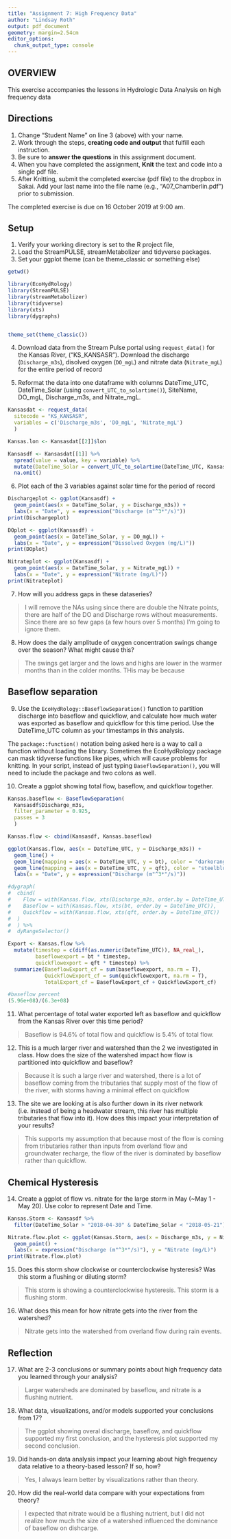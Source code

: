 ```yaml
---
title: "Assignment 7: High Frequency Data"
author: "Lindsay Roth"
output: pdf_document
geometry: margin=2.54cm
editor_options: 
  chunk_output_type: console
---
```


## OVERVIEW

This exercise accompanies the lessons in Hydrologic Data Analysis on high frequency data

## Directions
1. Change "Student Name" on line 3 (above) with your name.
2. Work through the steps, **creating code and output** that fulfill each instruction.
3. Be sure to **answer the questions** in this assignment document.
4. When you have completed the assignment, **Knit** the text and code into a single pdf file.
5. After Knitting, submit the completed exercise (pdf file) to the dropbox in Sakai. Add your last name into the file name (e.g., "A07_Chamberlin.pdf") prior to submission.

The completed exercise is due on 16 October 2019 at 9:00 am.

## Setup

1. Verify your working directory is set to the R project file, 
2. Load the StreamPULSE, streamMetabolizer and tidyverse packages. 
3. Set your ggplot theme (can be theme_classic or something else)


```r
getwd()

library(EcoHydRology)
library(StreamPULSE)
library(streamMetabolizer)
library(tidyverse)
library(xts)
library(dygraphs)


theme_set(theme_classic())

```


4. Download data from the Stream Pulse portal using `request_data()` for the Kansas River, ("KS_KANSASR"). Download the discharge (`Discharge_m3s`), disolved oxygen (`DO_mgL`) and nitrate data (`Nitrate_mgL`) for the entire period of record

5. Reformat the data into one dataframe with columns DateTime_UTC, DateTime_Solar (using `convert_UTC_to_solartime()`), SiteName, DO_mgL, Discharge_m3s, and Nitrate_mgL.
```r
Kansasdat <- request_data(
  sitecode = "KS_KANSASR",
  variables = c('Discharge_m3s', 'DO_mgL', 'Nitrate_mgL')
  )

Kansas.lon <- Kansasdat[[2]]$lon

Kansasdf <- Kansasdat[[1]] %>%
  spread(value = value, key = variable) %>%
  mutate(DateTime_Solar = convert_UTC_to_solartime(DateTime_UTC, Kansas.lon)) %>%
  na.omit()

```

6. Plot each of the 3 variables against solar time for the period of record

```r
Dischargeplot <- ggplot(Kansasdf) +
  geom_point(aes(x = DateTime_Solar, y = Discharge_m3s)) +
  labs(x = "Date", y = expression("Discharge (m"^3*"/s)"))
print(Dischargeplot)

DOplot <- ggplot(Kansasdf) +
  geom_point(aes(x = DateTime_Solar, y = DO_mgL)) +
  labs(x = "Date", y = expression("Dissolved Oxygen (mg/L)"))
print(DOplot)

Nitrateplot <- ggplot(Kansasdf) +
  geom_point(aes(x = DateTime_Solar, y = Nitrate_mgL)) +
  labs(x = "Date", y = expression("Nitrate (mg/L)"))
print(Nitrateplot)

```

7. How will you address gaps in these dataseries?

> I will remove the NAs using since there are double the Nitrate points, there are half of the DO and Discharge rows without measurements. Since there are so few gaps (a few hours over 5 months) I'm going to ignore them.


8. How does the daily amplitude of oxygen concentration swings change over the season? What might cause this?

>The swings get larger and the lows and highs are lower in the warmer months than in the colder months. THis may be because 

## Baseflow separation
9. Use the `EcoHydRology::BaseflowSeparation()` function to partition discharge into baseflow and quickflow, and calculate how much water was exported as baseflow and quickflow for this time period. Use the DateTime_UTC column as your timestamps in this analysis.

The `package::function()` notation being asked here is a way to call a function without loading the library. Sometimes the EcoHydRology package can mask tidyverse functions like pipes, which will cause problems for knitting. In your script, instead of just typing `BaseflowSeparation()`, you will need to include the package and two colons as well.

10. Create a ggplot showing total flow, baseflow, and quickflow together. 


```r
Kansas.baseflow <- BaseflowSeparation(
  Kansasdf$Discharge_m3s, 
  filter_parameter = 0.925, 
  passes = 3
  )

Kansas.flow <- cbind(Kansasdf, Kansas.baseflow)

ggplot(Kansas.flow, aes(x = DateTime_UTC, y = Discharge_m3s)) + 
  geom_line() +
  geom_line(mapping = aes(x = DateTime_UTC, y = bt), color = "darkorange4") +
  geom_line(mapping = aes(x = DateTime_UTC, y = qft), color = "steelblue4") +
  labs(x = "Date", y = expression("Discharge (m"^3*"/s)"))

#dygraph(
#  cbind(
#    Flow = with(Kansas.flow, xts(Discharge_m3s, order.by = DateTime_UTC)), 
#    Baseflow = with(Kansas.flow, xts(bt, order.by = DateTime_UTC)), 
#    Quickflow = with(Kansas.flow, xts(qft, order.by = DateTime_UTC))
#  )
#  ) %>% 
#  dyRangeSelector()

Export <- Kansas.flow %>%
  mutate(timestep = c(diff(as.numeric(DateTime_UTC)), NA_real_),
         baseflowexport = bt * timestep,
         quickflowexport = qft * timestep) %>%
  summarize(BaseflowExport_cf = sum(baseflowexport, na.rm = T),
            QuickflowExport_cf = sum(quickflowexport, na.rm = T),
            TotalExport_cf = BaseflowExport_cf + QuickflowExport_cf)

#baseflow percent
(5.96e+08)/(6.3e+08)

```


11. What percentage of total water exported left as baseflow and quickflow from the Kansas River over this time period?

> Baseflow is 94.6% of total flow and quickflow is 5.4% of total flow.

12. This is a much larger river and watershed than the 2 we investigated in class. How does the size of the watershed impact how flow is partitioned into quickflow and baseflow? 

> Because it is such a large river and watershed, there is a lot of baseflow coming from the tributaries that supply most of the flow of the river, with storms having a minimal effect on quickflow

13. The site we are looking at is also further down in its river network (i.e. instead of being a headwater stream, this river has multiple tributaries that flow into it). How does this impact your interpretation of your results?

>This supports my assumption that because most of the flow is coming from tributaries rather than inputs from overland flow and groundwater recharge, the flow of the river is dominated by baseflow rather than quickflow.

## Chemical Hysteresis

14. Create a ggplot of flow vs. nitrate for the large storm in May (~May 1 - May 20). Use color to represent Date and Time.

```r
Kansas.Storm <- Kansasdf %>%
  filter(DateTime_Solar > "2018-04-30" & DateTime_Solar < "2018-05-21")

Nitrate.flow.plot <- ggplot(Kansas.Storm, aes(x = Discharge_m3s, y = Nitrate_mgL, color = DateTime_UTC)) +
  geom_point() +
  labs(x = expression("Discharge (m"^3*"/s)"), y = "Nitrate (mg/L)")
print(Nitrate.flow.plot)
```

15. Does this storm show clockwise or counterclockwise hysteresis? Was this storm a flushing or diluting storm?

> This storm is showing a counterclockwise hysteresis. This storm is a flushing storm.

16. What does this mean for how nitrate gets into the river from the watershed?

>Nitrate gets into the watershed from overland flow during rain events.

## Reflection
17. What are 2-3 conclusions or summary points about high frequency data you learned through your analysis?

>Larger watersheds are dominated by baseflow, and nitrate is a flushing nutrient.

18. What data, visualizations, and/or models supported your conclusions from 17?

> The ggplot showing overal discharge, baseflow, and quickflow supported my first conclusion, and the hysteresis plot supported my second conclusion.

19. Did hands-on data analysis impact your learning about high frequency data relative to a theory-based lesson? If so, how?

>Yes, I always learn better by visualizations rather than theory.

20.	How did the real-world data compare with your expectations from theory?

>I expected that nitrate would be a flushing nutrient, but I did not realize how much the size of a watershed influenced the dominance of baseflow on dishcarge. 
